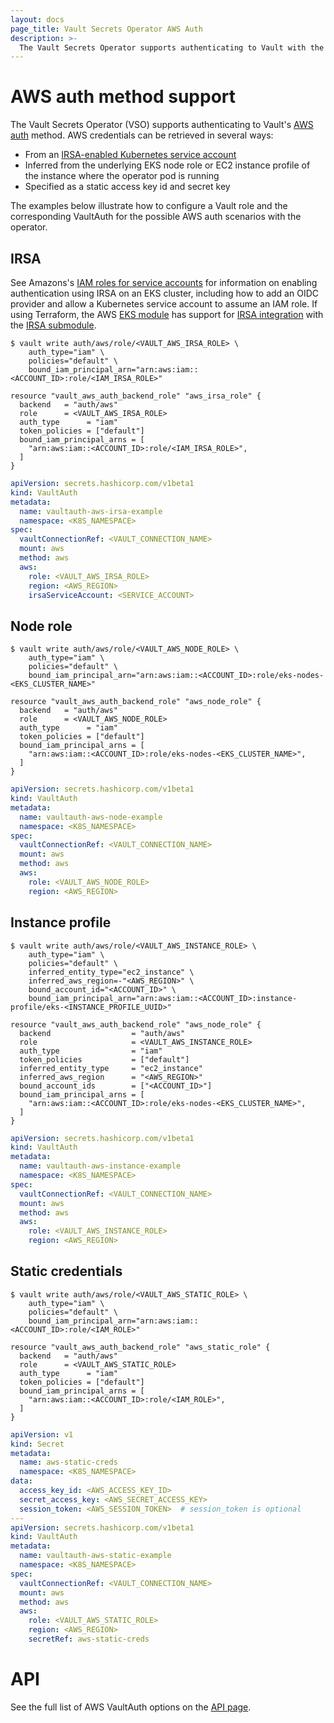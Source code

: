 ```yaml
---
layout: docs
page_title: Vault Secrets Operator AWS Auth
description: >-
  The Vault Secrets Operator supports authenticating to Vault with the AWS auth method
---
```


# AWS auth method support

The Vault Secrets Operator (VSO) supports authenticating to Vault's [AWS auth](/vault/docs/auth/aws) method. AWS credentials can be retrieved in several ways:

- From an [IRSA-enabled Kubernetes service account][aws-irsa]
- Inferred from the underlying EKS node role or EC2 instance profile of the instance where the operator pod is running
- Specified as a static access key id and secret key

The examples below illustrate how to configure a Vault role and the corresponding VaultAuth for the possible AWS auth scenarios with the operator.

## IRSA

See Amazons's [IAM roles for service accounts][aws-irsa] for information on enabling authentication using IRSA on an EKS cluster, including how to add an OIDC provider and allow a Kubernetes service account to assume an IAM role. If using Terraform, the AWS [EKS module](https://registry.terraform.io/modules/terraform-aws-modules/eks/aws/latest) has support for [IRSA integration](https://github.com/terraform-aws-modules/terraform-aws-eks/blob/master/docs/irsa_integration.md) with the [IRSA submodule](https://registry.terraform.io/modules/terraform-aws-modules/iam/aws/latest/submodules/iam-role-for-service-accounts-eks).

<CodeTabs>
<CodeBlockConfig>

```shell-session
$ vault write auth/aws/role/<VAULT_AWS_IRSA_ROLE> \
    auth_type="iam" \
    policies="default" \
    bound_iam_principal_arn="arn:aws:iam::<ACCOUNT_ID>:role/<IAM_IRSA_ROLE>"
```

</CodeBlockConfig>
<CodeBlockConfig>

```hcl
resource "vault_aws_auth_backend_role" "aws_irsa_role" {
  backend   = "auth/aws"
  role      = <VAULT_AWS_IRSA_ROLE>
  auth_type      = "iam"
  token_policies = ["default"]
  bound_iam_principal_arns = [
    "arn:aws:iam::<ACCOUNT_ID>:role/<IAM_IRSA_ROLE>",
  ]
}
```

</CodeBlockConfig>
</CodeTabs>

```yaml
apiVersion: secrets.hashicorp.com/v1beta1
kind: VaultAuth
metadata:
  name: vaultauth-aws-irsa-example
  namespace: <K8S_NAMESPACE>
spec:
  vaultConnectionRef: <VAULT_CONNECTION_NAME>
  mount: aws
  method: aws
  aws:
    role: <VAULT_AWS_IRSA_ROLE>
    region: <AWS_REGION>
    irsaServiceAccount: <SERVICE_ACCOUNT>
```

## Node role

<CodeTabs>
<CodeBlockConfig>

```shell-session
$ vault write auth/aws/role/<VAULT_AWS_NODE_ROLE> \
    auth_type="iam" \
    policies="default" \
    bound_iam_principal_arn="arn:aws:iam::<ACCOUNT_ID>:role/eks-nodes-<EKS_CLUSTER_NAME>"
```

</CodeBlockConfig>
<CodeBlockConfig>

```hcl
resource "vault_aws_auth_backend_role" "aws_node_role" {
  backend   = "auth/aws"
  role      = <VAULT_AWS_NODE_ROLE>
  auth_type      = "iam"
  token_policies = ["default"]
  bound_iam_principal_arns = [
    "arn:aws:iam::<ACCOUNT_ID>:role/eks-nodes-<EKS_CLUSTER_NAME>",
  ]
}
```

</CodeBlockConfig>
</CodeTabs>

```yaml
apiVersion: secrets.hashicorp.com/v1beta1
kind: VaultAuth
metadata:
  name: vaultauth-aws-node-example
  namespace: <K8S_NAMESPACE>
spec:
  vaultConnectionRef: <VAULT_CONNECTION_NAME>
  mount: aws
  method: aws
  aws:
    role: <VAULT_AWS_NODE_ROLE>
    region: <AWS_REGION>
```

## Instance profile

<CodeTabs>
<CodeBlockConfig>

```shell-session
$ vault write auth/aws/role/<VAULT_AWS_INSTANCE_ROLE> \
    auth_type="iam" \
    policies="default" \
    inferred_entity_type="ec2_instance" \
    inferred_aws_region=-"<AWS_REGION>" \
    bound_account_id="<ACCOUNT_ID>" \
    bound_iam_principal_arn="arn:aws:iam::<ACCOUNT_ID>:instance-profile/eks-<INSTANCE_PROFILE_UUID>"
```

</CodeBlockConfig>
<CodeBlockConfig>

```hcl
resource "vault_aws_auth_backend_role" "aws_node_role" {
  backend                  = "auth/aws"
  role                     = <VAULT_AWS_INSTANCE_ROLE>
  auth_type                = "iam"
  token_policies           = ["default"]
  inferred_entity_type     = "ec2_instance"
  inferred_aws_region      = "<AWS_REGION>"
  bound_account_ids        = ["<ACCOUNT_ID>"]
  bound_iam_principal_arns = [
    "arn:aws:iam::<ACCOUNT_ID>:role/eks-nodes-<EKS_CLUSTER_NAME>",
  ]
}
```

</CodeBlockConfig>
</CodeTabs>

```yaml
apiVersion: secrets.hashicorp.com/v1beta1
kind: VaultAuth
metadata:
  name: vaultauth-aws-instance-example
  namespace: <K8S_NAMESPACE>
spec:
  vaultConnectionRef: <VAULT_CONNECTION_NAME>
  mount: aws
  method: aws
  aws:
    role: <VAULT_AWS_INSTANCE_ROLE>
    region: <AWS_REGION>
```

## Static credentials

<CodeTabs>
<CodeBlockConfig>

```shell-session
$ vault write auth/aws/role/<VAULT_AWS_STATIC_ROLE> \
    auth_type="iam" \
    policies="default" \
    bound_iam_principal_arn="arn:aws:iam::<ACCOUNT_ID>:role/<IAM_ROLE>"
```

</CodeBlockConfig>
<CodeBlockConfig>

```hcl
resource "vault_aws_auth_backend_role" "aws_static_role" {
  backend   = "auth/aws"
  role      = <VAULT_AWS_STATIC_ROLE>
  auth_type      = "iam"
  token_policies = ["default"]
  bound_iam_principal_arns = [
    "arn:aws:iam::<ACCOUNT_ID>:role/<IAM_ROLE>",
  ]
}
```

</CodeBlockConfig>
</CodeTabs>

```yaml
apiVersion: v1
kind: Secret
metadata:
  name: aws-static-creds
  namespace: <K8S_NAMESPACE>
data:
  access_key_id: <AWS_ACCESS_KEY_ID>
  secret_access_key: <AWS_SECRET_ACCESS_KEY>
  session_token: <AWS_SESSION_TOKEN>  # session_token is optional
---
apiVersion: secrets.hashicorp.com/v1beta1
kind: VaultAuth
metadata:
  name: vaultauth-aws-static-example
  namespace: <K8S_NAMESPACE>
spec:
  vaultConnectionRef: <VAULT_CONNECTION_NAME>
  mount: aws
  method: aws
  aws:
    role: <VAULT_AWS_STATIC_ROLE>
    region: <AWS_REGION>
    secretRef: aws-static-creds
```

# API

See the full list of AWS VaultAuth options on the [API page](/vault/docs/platform/k8s/vso/api-reference#vaultauthconfigaws).

[aws-irsa]: https://docs.aws.amazon.com/eks/latest/userguide/iam-roles-for-service-accounts.html
